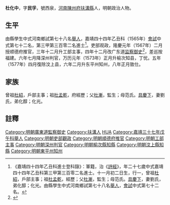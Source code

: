 {{明清人物信息框
| 姓名 = 杜化中
| 原名 =
| 圖片名稱= 
| 圖片大小 =
| 圖片說明 = 
| 最高職務 = 廣東道監察御史
| 國家 = 大明 
| 爵位 =
| 籍貫 = [[河南|河南]][[開府|開府]][[扶溝縣|扶溝縣]]
| 族裔 = 
| 字號 = 
| 諡號 =
| 出生日期 = 己亥十一月初二日
| 出生地點 =
| 逝世日期 = 卒年不詳 
| 逝世地點 =
| 墓葬 =
| 配偶 = 配劉氏
| 親屬 = （子）嗣勲、嗣業、嗣名、嗣禧
| 出身 =
* 嘉靖三十七年戊午科舉人
* 嘉靖四十四年乙丑科同進士出身
| 經歷 =
| 著作 = 
}}
'''杜化中'''{{BD|1539年||？年||D}}，字'''民孚'''，號西泉，[[河南|河南]][[陳州府|陳州府]][[扶溝縣|扶溝縣]]人，明朝政治人物。

==生平==
由縣學生中式河南鄉試第七十八名[[舉人|舉人]]，嘉靖四十四年乙丑科（1565年）[[會試|會試]]中式第七十二名，第三甲第三百零二名進士<ref>《嘉靖四十四年乙丑科進士登科錄》：軍籍，治《[[詩經|詩經]]》，年二十七歲中式嘉靖四十四年乙丑科第三甲第三百零二名進士。十一月初二日生，行一，曾祖[[杜紹|杜紹]]，戶部主事；祖[[杜孟乾|杜孟乾]]，經歷；父[[杜漸|杜漸]]，監生；母范氏。[[具慶下|具慶下]]，妻劉氏，弟化醇；化光。由縣學生中式河南鄉試第七十八名[[舉人|舉人]]，[[會試|會試]]中式第七十二名。</ref>。吏部观政，隆慶元年（1567年）二月授顺德府推官，三年十二月升工部主事，四年十二月改广东道[[监察御史|监察御史]]<ref>{{cite news|title=扶沟县历代进士名录|url=http://www.fugou.gov.cn/fgw/News_View.asp?NewsID=1504|accessdate=2013-09-15|newspaper=扶沟县人民政府|archive-date=2013-09-21|archive-url=https://web.archive.org/web/20130921060055/http://www.fugou.gov.cn/fgw/News_View.asp?NewsID=1504|dead-url=yes}}</ref>，差巡按福建。六年七月降深州判官，万历元年（1573年）正月升榆次知县，丁忧。五年（1577年）四月復除汶上县，六年二月升东平州知州，八年正月致仕。

==家族== 
曾祖[[杜紹|杜紹]]，戶部主事；祖[[杜孟乾|杜孟乾]]，府經歷；父[[杜漸|杜漸]]，監生；母范氏。[[具慶下|具慶下]]，妻劉氏，弟化醇；化光。

==註釋==
{{reflist}}

{{嘉靖四十四年乙丑科殿试金榜}}

{{DEFAULTSORT:Du杜}}
[[Category:明朝廣東道監察御史|Category:明朝廣東道監察御史]]
[[Category:扶溝人|Category:扶溝人]]
[[Category:杜姓|HUA]]
[[Category:嘉靖三十七年戊午科舉人|Category:嘉靖三十七年戊午科舉人]]
[[Category:明朝吏部觀政|Category:明朝吏部觀政]]
[[Category:明朝順德府推官|Category:明朝順德府推官]]
[[Category:明朝工部主事|Category:明朝工部主事]]
[[Category:明朝深州判官|Category:明朝深州判官]]
[[Category:明朝榆次縣知縣|Category:明朝榆次縣知縣]]
[[Category:明朝汶上縣知縣|Category:明朝汶上縣知縣]]
[[Category:明朝東平州知州|Category:明朝東平州知州]]


{{明朝人物小作品}}